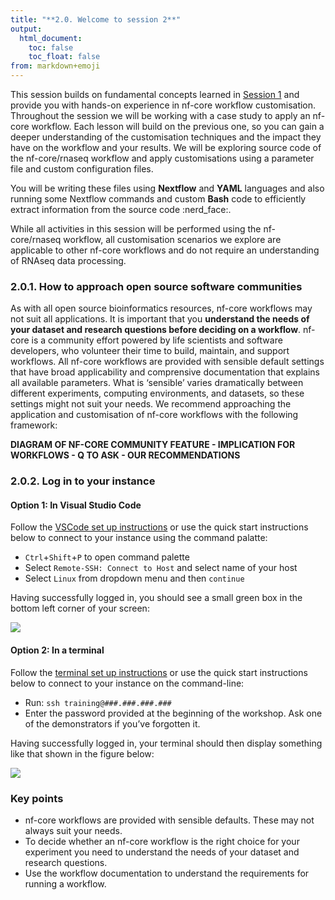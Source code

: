 ```yaml
---
title: "**2.0. Welcome to session 2**"
output:
  html_document:
    toc: false
    toc_float: false
from: markdown+emoji
---
```


This session builds on fundamental concepts learned in [Session 1]() and provide you with hands-on experience in nf-core workflow customisation. Throughout the session we will be working with a case study to apply an nf-core workflow. Each lesson will build on the previous one, so you can gain a deeper understanding of the customisation techniques and the impact they have on the workflow and your results. We will be exploring source code of the nf-core/rnaseq workflow and apply customisations using a parameter file and custom configuration files. 

You will be writing these files using **Nextflow** and **YAML** languages and also running some Nextflow commands and custom **Bash** code to efficiently extract information from the source code :nerd_face:. 

::: callout-note
While all activities in this session will be performed using the nf-core/rnaseq workflow, all customisation scenarios we explore are applicable to other nf-core workflows and do not require an understanding of RNAseq data processing. 
:::

### **2.0.1. How to approach open source software communities**

As with all open source bioinformatics resources, nf-core workflows may not suit all applications. It is important that you **understand the needs of your dataset and research questions before deciding on a workflow**. nf-core is a community effort powered by life scientists and software developers, who volunteer their time to build, maintain, and support workflows. All nf-core workflows are provided with sensible default settings that have broad applicability and comprensive documentation that explains all available parameters. What is 'sensible' varies dramatically between different experiments, computing environments, and datasets, so these settings might not suit your needs. We recommend approaching the application and customisation of nf-core workflows with the following framework:

**DIAGRAM OF NF-CORE COMMUNITY FEATURE - IMPLICATION FOR WORKFLOWS - Q TO ASK - OUR RECOMMENDATIONS**

### **2.0.2. Log in to your instance**

#### **Option 1: In Visual Studio Code** 

Follow the [VSCode set up instructions](../setup.qmd#login-via-visual-studio-code) or use the quick start instructions below to connect to your instance using the command palatte:

  * `Ctrl`+`Shift`+`P` to open command palette 
  * Select `Remote-SSH: Connect to Host` and select name of your host
  * Select `Linux` from dropdown menu and then `continue` 

Having successfully logged in, you should see a small green box in the bottom left corner of your screen:

![](https://user-images.githubusercontent.com/73086054/228143085-20a5bdfc-f4e7-4472-b43f-2c975ae5eb4c.png)

#### **Option 2: In a terminal** 
Follow the [terminal set up instructions](../setup.qmd#login-via-terminal) or use the quick start instructions below to connect to your instance on the command-line: 

  * Run: `ssh training@###.###.###.###`
  * Enter the password provided at the beginning of the workshop. Ask one of the demonstrators if you’ve forgotten it.

Having successfully logged in, your terminal should then display something like that shown in the figure below:

![](https://user-images.githubusercontent.com/73086054/228141686-a63a84c1-b714-4797-af8e-2b511421a7d8.png)

::: {.callout-note}
### **Key points**
- nf-core workflows are provided with sensible defaults. These may not always suit your needs. 
- To decide whether an nf-core workflow is the right choice for your experiment you need to understand the needs of your dataset and research questions.
- Use the workflow documentation to understand the requirements for running a workflow. 
:::
